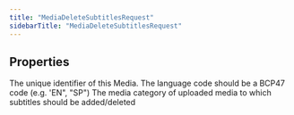 ```yaml
---
title: "MediaDeleteSubtitlesRequest"
sidebarTitle: "MediaDeleteSubtitlesRequest"
---
```


## Properties

<ResponseField name="id" type="string">
The unique identifier of this Media.
</ResponseField>





<ResponseField name="languageCode" type="string">
The language code should be a BCP47 code (e.g. 'EN", "SP")
</ResponseField>





<ResponseField name="mediaCategory" type="&quot;AmplifyVideo&quot; | &quot;TweetVideo&quot;">
The media category of uploaded media to which subtitles should be added/deleted
</ResponseField>



